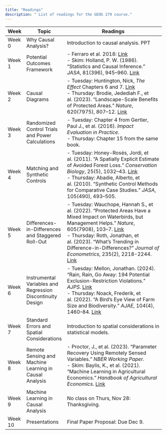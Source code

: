 ```yaml
---
title: "Readings"
description: " List of readings for the GEOG 279 course."
---
```


| **Week** | **Topic**                                      | **Readings**                                                                                                               |
|----------|------------------------------------------------|----------------------------------------------------------------------------------------------------------------------------|
| Week 0   | Why Causal Analysis?                           | Introduction to causal analysis. PPT                                                                                       |
| Week 1   | Potential Outcomes Framework                   | - Ferraro et al. 2018: [Link](#) <br> - Skim: Holland, P. W. (1986). "Statistics and Causal Inference." *JASA*, 81(396), 945–960. [Link](#) |
| Week 2   | Causal Diagrams                                | - Tuesday: Huntington, Nick, *The Effect* Chapters 6 and 7. [Link](#) <br> - Thursday: Brodie, Jedediah F., et al. (2023). "Landscape-Scale Benefits of Protected Areas." *Nature*, 620(7975), 807–12. [Link](#) |
| Week 3   | Randomized Control Trials and Power Calculations| - Tuesday: Chapter 4 from Gertler, Paul J., et al. (2016). *Impact Evaluation in Practice.* <br> - Thursday: Chapter 15 from the same book. |
| Week 4   | Matching and Synthetic Controls                | - Tuesday: Honey-Rosés, Jordi, et al. (2011). "A Spatially Explicit Estimate of Avoided Forest Loss." *Conservation Biology*, 25(5), 1032–43. [Link](#) <br> - Thursday: Abadie, Alberto, et al. (2010). "Synthetic Control Methods for Comparative Case Studies." *JASA*, 105(490), 493–505. |
| Week 5   | Differences-in-Differences and Staggered Roll-Out | - Tuesday: Wauchope, Hannah S., et al. (2022). "Protected Areas Have a Mixed Impact on Waterbirds, but Management Helps." *Nature*, 605(7908), 103–7. [Link](#) <br> - Thursday: Roth, Jonathan, et al. (2023). "What’s Trending in Difference-in-Differences?" *Journal of Econometrics*, 235(2), 2218-2244. [Link](#) |
| Week 6   | Instrumental Variables and Regression Discontinuity Design | - Tuesday: Mellon, Jonathan. (2024). "Rain, Rain, Go Away: 194 Potential Exclusion-Restriction Violations." *AJPS*. [Link](#) <br> - Thursday: Noack, Frederik, et al. (2022). "A Bird’s Eye View of Farm Size and Biodiversity." *AJAE*, 104(4), 1460–84. [Link](#) |
| Week 7   | Standard Errors and Spatial Considerations     | Introduction to spatial considerations in statistical models.                                                              |
| Week 8   | Remote Sensing and Machine Learning in Causal Analysis | - Proctor, J., et al. (2023). "Parameter Recovery Using Remotely Sensed Variables." *NBER Working Paper.* <br> - Skim: Baylis, K., et al. (2021). "Machine Learning in Agricultural Economics." *Handbook of Agricultural Economics*. [Link](#) |
| Week 9   | Machine Learning in Causal Analysis            | No class on Thurs, Nov 28: Thanksgiving.                                                                                   |
| Week 10  | Presentations                                  | Final Paper Proposal: Due Dec 9.                                                                                          |